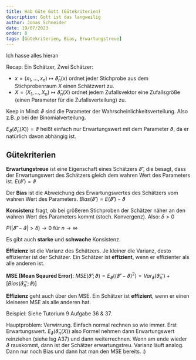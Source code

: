 ```yaml
---
title: Hab Güte Gott (Gütekriterien)
description: Gott ist das langweilig
author: Jonas Schneider
date: 19/07/2023
order: 8
tags: [Gütekriterien, Bias, Erwartungstreue]
---
```


Ich hasse alles hieran

Recap: Ein Schätzer, Zwei Schätzer:

- $x = (x_1, ..., x_n) \mapsto \hat{\vartheta}_n(x)$ ordnet jeder Stichprobe aus dem Stichprobenraum $X$ einen Schätzwert zu.
- $X = (X_1, ..., X_n) \mapsto \hat{\vartheta}_n(X)$ ordnet jedem Zufallsvektor eine Zufallsgröße (einen Parameter für die Zufallsverteilung) zu.

Keep in Mind: $\vartheta$ sind die Parameter der Wahrscheinlichkeitsverteilung. Also z.B. $p$ bei der Binomialverteilung.

$E_{\vartheta}(\hat{\vartheta}_n(X)) = \vartheta$ heißt einfach nur Erwartungswert mit dem Parameter $\vartheta$, da er natürlich davon abhängig ist.

## Gütekriterien

**Erwartungstreue** ist eine Eigenschaft eines Schätzers $\hat{\vartheta}'$, die besagt, dass der Erwartungswert des Schätzers gleich dem wahren Wert des Parameters ist.
$E(\hat{\vartheta}') = \vartheta$

Der **Bias** ist die Abweichung des Erwartungswertes des Schätzers vom wahren Wert des Parameters.
$Bias(\hat{\vartheta}') = E(\hat{\vartheta}') - \vartheta$

**Konsistenz** fragt, ob bei größeren Stichproben der Schätzer näher an den wahren Wert des Parameters kommt (stoch. Konvergenz). Also: $\delta > 0$

$P(|\hat{\vartheta}' - \vartheta| > \delta) \rightarrow 0$ für $n \rightarrow \infty$

Es gibt auch **starke** und **schwache** Konsistenz.

**Effizienz** ist die Varianz des Schätzers. Je kleiner die Varianz, desto effizienter ist der Schätzer. Ein Schätzer ist **effizient**, wenn er effizienter als alle anderen ist.

**MSE (Mean Sqaured Error)**: $MSE(\hat{\vartheta}'; \vartheta) = E_{\vartheta}((\hat{\vartheta}' - \vartheta)^2) = Var_\vartheta(\hat{\vartheta}_n') + [Bias(\hat{\vartheta}_n'; \vartheta)]$

**Effizienz** geht auch über den MSE. Ein Schätzer ist **effizient**, wenn er einen kleineren MSE als alle anderen hat.

Beispiel: Siehe Tutorium 9 Aufgabe 36 & 37.

Hauptproblem: Verwirrung. Einfach normal rechnen so wie immer. Erst Erwartungswert. $E_{\vartheta}(\hat{\vartheta}_n(X))$ also Formel nehmen dann Erwartungswert reinziehen (siehe lsg A37) und dann weiterrechnen. Wenn am ende wieder $\vartheta$ rauskommt, dann ist der Schätzer erwartungstreu.
Varianz läuft analog. Dann nur noch Bias und dann hat man den MSE bereits. :)
